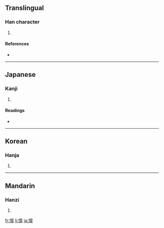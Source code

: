{{see|蒙}}
==Translingual==

===Han character===
{{Han char|rn=61|rad=心|as=14|sn=17|four=9403<sub>2</sub>|canj=心廿月人 (PTBO)}}

# {{defn|Han|sort=心14}}

====References====
* {{Han ref|kx=0406.360|dkj=11375|dj=0747.290|hdz=42360.040|uh=61DE|ud=25054|bh=ECE7|bd=60647}}

----

==Japanese==

===Kanji===
{{ja-kanji|grade=|rs=心14}}

# {{defn|Japanese}}

====Readings====
* {{ja-readings|on=[[ぼう]] (bō), [[む]] (mu)|kun=[[あつい]] (atsui)}}

----

==Korean==

===Hanja===
{{ko-hanja|hangeul=몽|eumhun=|rv=mong|mr=mong|y=mong}}

# {{defn|Korean}}

----

==Mandarin==

===Hanzi===
{{cmn-hanzi|pin=[[méng]] ([[meng2]])|wg=meng<sup>2</sup>}}

# {{defn|Mandarin}}

[[fr:懞]]
[[li:懞]]
[[ja:懞]]